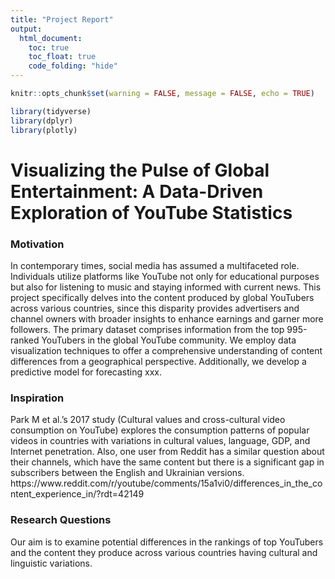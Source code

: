 ```yaml
---
title: "Project Report"
output: 
  html_document:
    toc: true
    toc_float: true
    code_folding: "hide"
---
```


```r
knitr::opts_chunk$set(warning = FALSE, message = FALSE, echo = TRUE)

library(tidyverse)
library(dplyr)
library(plotly)
```

# Visualizing the Pulse of Global Entertainment: A Data-Driven Exploration of YouTube Statistics


### Motivation
In contemporary times, social media has assumed a multifaceted role. Individuals utilize platforms like YouTube not only for educational purposes but also for listening to music and staying informed with current news. This project specifically delves into the content produced by global YouTubers across various countries, since this disparity provides advertisers and channel owners with broader insights to enhance earnings and garner more followers. The primary dataset comprises information from the top 995-ranked YouTubers in the global YouTube community. We employ data visualization techniques to offer a comprehensive understanding of content differences from a geographical perspective. Additionally, we develop a predictive model for forecasting xxx. 


### Inspiration
Park M et al.'s 2017 study (Cultural values and cross-cultural video consumption on YouTube) explores the consumption patterns of popular videos in countries with variations in cultural values, language, GDP, and Internet penetration. Also, one user from Reddit has a similar question about their channels, which have the same content but there is a significant gap in subscribers between the English and Ukrainian versions.
https://www.reddit.com/r/youtube/comments/15a1vi0/differences_in_the_content_experience_in/?rdt=42149


### Research Questions
Our aim is to examine potential differences in the rankings of top YouTubers and the content they produce across various countries having cultural and linguistic variations.
